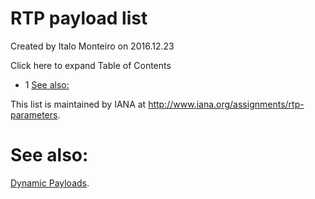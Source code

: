 
# RTP payload list 

 Created by  Italo Monteiro on 2016.12.23

Click here to expand Table of Contents

* 1 [See also:](#see-also)

This list is maintained by IANA at <http://www.iana.org/assignments/rtp-parameters>.

# See also:

[Dynamic Payloads](../Codecs-and-Media/Dynamic-Payloads_3375552.mdx#about).


